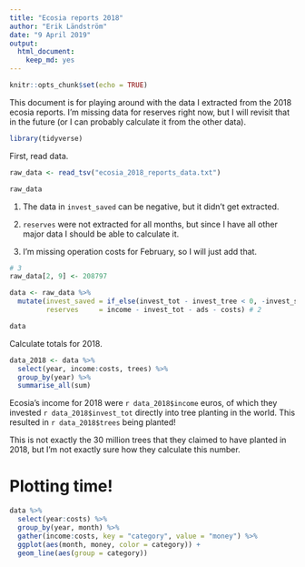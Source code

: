 ```yaml
---
title: "Ecosia reports 2018"
author: "Erik Ländström"
date: "9 April 2019"
output: 
  html_document: 
    keep_md: yes
---
```


```r
knitr::opts_chunk$set(echo = TRUE)
```

This document is for playing around with the data I extracted from the 2018 
ecosia reports. I'm missing data for reserves right now, but I will revisit that
in the future (or I can probably calculate it from the other data).

```r
library(tidyverse)
```

First, read data.

```r
raw_data <- read_tsv("ecosia_2018_reports_data.txt")

raw_data 
```

1. The data in `invest_saved` can be negative, but it didn't get extracted.

2. `reserves` were not extracted for all months, but since I have all other major
data I should be able to calculate it.

3. I'm missing operation costs for February, so I will just add that.

```r
# 3 
raw_data[2, 9] <- 208797

data <- raw_data %>% 
  mutate(invest_saved = if_else(invest_tot - invest_tree < 0, -invest_saved, invest_saved), # 1
         reserves     = income - invest_tot - ads - costs) # 2

data
```

Calculate totals for 2018.

```r
data_2018 <- data %>% 
  select(year, income:costs, trees) %>% 
  group_by(year) %>% 
  summarise_all(sum)
```

Ecosia's income for 2018 were `r data_2018$income` euros, of which they invested
`r data_2018$invest_tot` directly into tree planting in the world. This resulted
in `r data_2018$trees` being planted!

This is not exactly the 30 million trees that they claimed to have planted in
2018, but I'm not exactly sure how they calculate this number.

# Plotting time!

```r
data %>% 
  select(year:costs) %>% 
  group_by(year, month) %>% 
  gather(income:costs, key = "category", value = "money") %>% 
  ggplot(aes(month, money, color = category)) +
  geom_line(aes(group = category))
```


